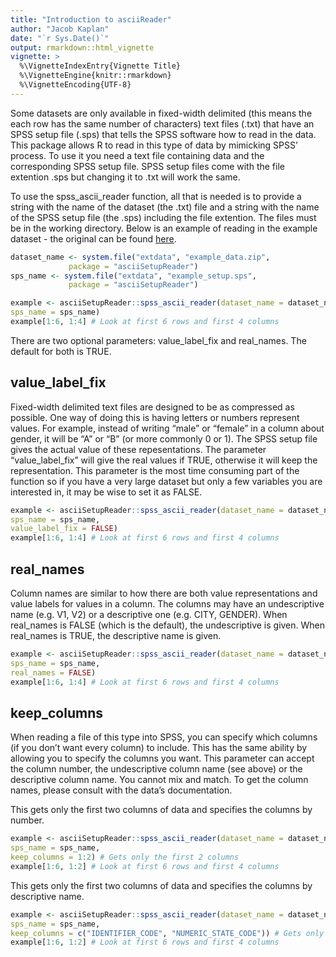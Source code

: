 ---
title: "Introduction to asciiReader"
author: "Jacob Kaplan"
date: "`r Sys.Date()`"
output: rmarkdown::html_vignette
vignette: >
  %\VignetteIndexEntry{Vignette Title}
  %\VignetteEngine{knitr::rmarkdown}
  %\VignetteEncoding{UTF-8}
---

Some datasets are only available in fixed-width delimited  (this means the each row has the same number of characters) text files (.txt) that have an SPSS setup file (.sps) that tells the SPSS software how to read in the data. This package allows R to read in this type of data by mimicking SPSS' process. To use it you need a text file containing data and the corresponding SPSS setup file. SPSS setup files come with the file extention .sps but changing it to .txt will work the same.

To use the spss_ascii_reader function, all that is needed is to provide a string with the name of the dataset (the .txt) file and a string with the name of the SPSS setup file (the .sps) including the file extention. The files must be in the working directory. Below is an example of reading in the example dataset - the original can be found [here](https://www.icpsr.umich.edu/icpsrweb/NACJD/studies/9327?q=&restrictionType%5B0%5D=Public+Use&classification%5B0%5D=NACJD.IX.*&dataFormat%5B0%5D=SPSS).
```{r}
dataset_name <- system.file("extdata", "example_data.zip",
             package = "asciiSetupReader")
sps_name <- system.file("extdata", "example_setup.sps",
             package = "asciiSetupReader")

example <- asciiSetupReader::spss_ascii_reader(dataset_name = dataset_name,
sps_name = sps_name)
example[1:6, 1:4] # Look at first 6 rows and first 4 columns
```
There are two optional parameters: value_label_fix and real_names. The default for both is TRUE.

## value_label_fix
Fixed-width delimited text files are designed to be as compressed as possible. One way of doing this is having letters or numbers represent values. For example, instead of writing "male" or "female" in a column about gender, it will be "A" or "B" (or more commonly 0 or 1). The SPSS setup file gives the actual value of these repesentations. The parameter "value_label_fix" will give the real values if TRUE, otherwise it will keep the representation. This parameter is the most time consuming part of the function so if you have a very large dataset but only a few variables you are interested in, it may be wise to set it as FALSE.

```{r}
example <- asciiSetupReader::spss_ascii_reader(dataset_name = dataset_name,
sps_name = sps_name,
value_label_fix = FALSE)
example[1:6, 1:4] # Look at first 6 rows and first 4 columns
```

## real_names
Column names are similar to how there are both value representations and value labels for values in a column. The columns may have an undescriptive name (e.g. V1, V2) or a descriptive one (e.g. CITY, GENDER). When real_names is FALSE (which is the default), the undescriptive is given. When real_names is TRUE, the descriptive name is given.
```{r}
example <- asciiSetupReader::spss_ascii_reader(dataset_name = dataset_name,
sps_name = sps_name,
real_names = FALSE)
example[1:6, 1:4] # Look at first 6 rows and first 4 columns
```

## keep_columns
When reading a file of this type into SPSS, you can specify which columns (if you don't want every column) to include. This has the same ability by allowing you to specify the columns you want. This parameter can accept the column number, the undescriptive column name (see above) or the descriptive column name. You cannot mix and match. To get the column names, please consult with the data's documentation. 

This gets only the first two columns of data and specifies the columns by number. 
```{r}
example <- asciiSetupReader::spss_ascii_reader(dataset_name = dataset_name,
sps_name = sps_name, 
keep_columns = 1:2) # Gets only the first 2 columns
example[1:6, 1:2] # Look at first 6 rows and first 4 columns
```

This gets only the first two columns of data and specifies the columns by descriptive name. 
```{r}
example <- asciiSetupReader::spss_ascii_reader(dataset_name = dataset_name,
sps_name = sps_name, 
keep_columns = c("IDENTIFIER_CODE", "NUMERIC_STATE_CODE")) # Gets only the first 2 columns
example[1:6, 1:2] # Look at first 6 rows and first 4 columns
```

